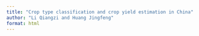 ```yaml
---
title: "Crop type classification and crop yield estimation in China"
author: "Li Qiangzi and Huang Jingfeng"
format: html
---
```


## 
